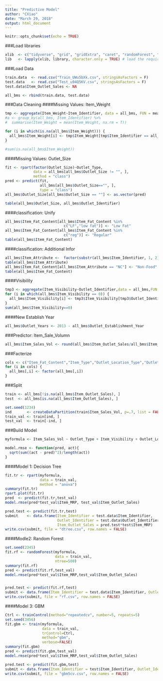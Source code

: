 ```yaml
---
title: "Predictive Model"
author: "CXiao"
date: "March 29, 2018"
output: html_document
---
```


```r
knitr::opts_chunk$set(echo = TRUE)
```

###Load libraries
```r
xlib  <- c("tidyverse", "grid", "gridExtra", "caret", "randomForest", "xgboost", "Hmisc", "rpart", "rpart.plot")
lib   <- lapply(xlib, library, character.only = TRUE) # load the required packages
```
###Load Data
```r
train.data  <- read.csv("Train_UWu5bXk.csv", stringsAsFactors = F)
test.data   <- read.csv("Test_u94Q5KV.csv", stringsAsFactors = F)
test.data$Item_Outlet_Sales <- NA

all_bms <- rbind(train.data, test.data)
```
###Data Cleaning
####Missing Values: Item_Weight
```r
tmp <- aggregate(Item_Weight~Item_Identifier, data = all_bms, FUN = mean)
#a <- group_by(all_bms, Item_Identifier) %>%
#  summarise(Item_Weight = mean(Item_Weight, na.rm = T))

for (i in which(is.na(all_bms$Item_Weight))) {
  all_bms$Item_Weight[i] <- tmp$Item_Weight[tmp$Item_Identifier == all_bms$Item_Identifier[i]]
}

#sum(is.na(all_bms$Item_Weight))
```

####Missing Values: Outlet_Size
```r
fit <- rpart(factor(Outlet_Size)~Outlet_Type, 
             data = all_bms[all_bms$Outlet_Size != "", ], 
             method = "class")
pred <- predict(fit, 
                all_bms[all_bms$Outlet_Size=="", ], 
                type = "class")
all_bms$Outlet_Size[all_bms$Outlet_Size == ""] <- as.vector(pred)

table(all_bms$Outlet_Size, all_bms$Outlet_Identifier)
```
####classification: Unify
```r
all_bms$Item_Fat_Content[all_bms$Item_Fat_Content %in% 
                           c("LF","low fat")] <- "Low Fat"
all_bms$Item_Fat_Content[all_bms$Item_Fat_Content %in% 
                           c("reg")] <- "Regular"
table(all_bms$Item_Fat_Content)
```

####classification: Additional Infor
```r
all_bms$Item_Attribute <-  factor(substr(all_bms$Item_Identifier, 1, 2))
table(all_bms$Item_Attribute)
all_bms$Item_Fat_Content[all_bms$Item_Attribute == "NC"] <- "Non-Food"
table(all_bms$Item_Fat_Content)
```
####Visibility
```r
tmp3 <- aggregate(Item_Visibility~Outlet_Identifier,data = all_bms,FUN = mean)
for (i in which(all_bms$Item_Visibility == 0)) {
  all_bms$Item_Visibility[i] <- tmp3$Item_Visibility[tmp3$Outlet_Identifier == all_bms$Outlet_Identifier[i]]
}
sum(all_bms$Item_Visibility==0)
```
####New Establish Year
```r
all_bms$Outlet_Years <- 2013 - all_bms$Outlet_Establishment_Year
```

###Predictor: Item_Sale_Volumn
```r
all_bms$Item_Sales_Vol <- round(all_bms$Item_Outlet_Sales/all_bms$Item_MRP+0.5,0)
```
###Facterize
```r
cols <- c("Item_Fat_Content","Item_Type","Outlet_Location_Type","Outlet_Type","Outlet_Years","Item_Attribute","Outlet_Identifier")
for (i in cols) {
  all_bms[,i] <- factor(all_bms[,i])
}
```

###Split
```r
train <- all_bms[!is.na(all_bms$Item_Outlet_Sales), ]
test  <- all_bms[is.na(all_bms$Item_Outlet_Sales), ]

set.seed(1234)
ind       <- createDataPartition(train$Item_Sales_Vol, p=.7, list = FALSE)
train_val <- train[ind, ]
test_val  <- train[-ind, ]
```
###Build Model
```r
myformula <- Item_Sales_Vol ~ Outlet_Type + Item_Visibility + Outlet_Location_Type + Item_MRP + Item_Type + Outlet_Years + Outlet_Size

model.rmse <- function(pred, act){
  sqrt(sum((act - pred)^2)/length(act))
}
```
####Model 1: Decision Tree
```r
fit.tr <- rpart(myformula, 
                data = train_val, 
                method = "anova")
summary(fit.tr)
rpart.plot(fit.tr)
pred  <- predict(fit.tr,test_val)
model.rmse(pred*test_val$Item_MRP, test_val$Item_Outlet_Sales)

pred.test <- predict(fit.tr,test)
submit    <- data.frame(Item_Identifier = test.data$Item_Identifier,
                        Outlet_Identifier = test.data$Outlet_Identifier, 
                        Item_Outlet_Sales = pred.test*test$Item_MRP)
write.csv(submit, file = "dtree.csv", row.names = FALSE)
```
####Modle2: Random Forest
```r
set.seed(2345)
fit.rf <- randomForest(myformula, 
                       data = train_val, 
                       ntree=500)
summary(fit.rf)
pred <- predict(fit.rf,test_val)
model.rmse(pred*test_val$Item_MRP,test_val$Item_Outlet_Sales)


pred.test <- predict(fit.rf,test)
submit <- data.frame(Item_Identifier = test.data$Item_Identifier, Outlet_Identifier = test.data$Outlet_Identifier,Item_Outlet_Sales=pred.test*test$Item_MRP)
write.csv(submit, file = "rf.csv", row.names = FALSE)
```
####Model 3: GBM
```r
Ctrl <- trainControl(method="repeatedcv", number=5, repeats=5)
set.seed(3456)
fit.gbm <- train(myformula, 
                 data = train_val, 
                 trControl=Ctrl, 
                 method="gbm", 
                 verbose=FALSE)
summary(fit.gbm)
pred <- predict(fit.gbm,test_val)
model.rmse(pred*test_val$Item_MRP,test_val$Item_Outlet_Sales)

pred.test <- predict(fit.gbm,test)
submit <- data.frame(Item_Identifier = test$Item_Identifier, Outlet_Identifier = test$Outlet_Identifier,Item_Outlet_Sales=pred.test*test$Item_MRP)
write.csv(submit, file = "gbm5cv.csv", row.names = FALSE)
```



